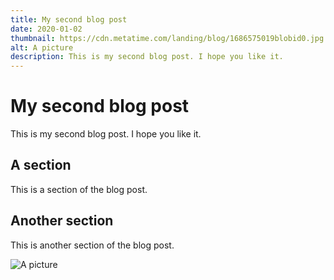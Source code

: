 ```yaml
---
title: My second blog post
date: 2020-01-02
thumbnail: https://cdn.metatime.com/landing/blog/1686575019blobid0.jpg
alt: A picture
description: This is my second blog post. I hope you like it.
---
```

# My second blog post

This is my second blog post. I hope you like it.

## A section

This is a section of the blog post.

## Another section

This is another section of the blog post.

![A picture](https://cdn.metatime.com/landing/blog/1686575019blobid0.jpg)